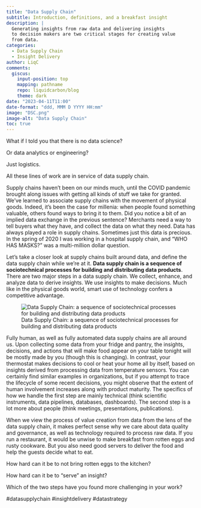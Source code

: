 ```yaml
---
title: "Data Supply Chain"
subtitle: Introduction, definitions, and a breakfast insight
description: |
  Generating insights from raw data and delivering insights
  to decision makers are two critical stages for creating value
  from data.
categories:
  - Data Supply Chain
  - Insight Delivery
author: LiqC
comments:
  giscus:
    input-position: top
    mapping: pathname
    repo: liquidcarbon/blog
    theme: dark
date: "2023-04-11T11:00"
date-format: "ddd, MMM D YYYY HH:mm" 
image: "DSC.png"
image-alt: "Data Supply Chain"
toc: true
---
```


What if I told you that there is no data science?

Or data analytics or engineering?

Just logistics.

All these lines of work are in service of data supply chain.

Supply chains haven't been on our minds much, until the COVID pandemic brought along issues with getting all kinds of stuff we take for granted.  We've learned to associate supply chains with the movement of physical goods.  Indeed, it's been the case for millenia: when people found something valuable, others found ways to bring it to them.  Did you notice a bit of an implied data exchange in the previous sentence?  Merchants need a way to tell buyers what they have, and collect the data on what they need.  Data has always played a role in supply chains.  Sometimes just this data is precious.  In the spring of 2020 I was working in a hospital supply chain, and "WHO HAS MASKS?" was a multi-million dollar question.

Let's take a closer look at supply chains built around data, and define the data supply chain while we're at it.  **Data supply chain is a sequence of sociotechnical processes for building and distributing data products**.  There are two major steps in a data supply chain.  We collect, enhance, and analyze data to derive insights.  We use insights to make decisions.  Much like in the physical goods world, smart use of technology confers a competitive advantage.

![Data Supply Chain: a sequence of sociotechnical processes for building and distributing data products](DSC.png)

Fully human, as well as fully automated data supply chains are all around us.  Upon collecting some data from your fridge and pantry, the insights, decisions, and actions that will make food appear on your table tonight will be mostly made by you (though this is changing).  In contrast, your thermostat makes decisions to cool or heat your home all by itself, based on insights derived from processing data from temperature sensors.  You can certainly find similar examples in organizations, but if you attempt to trace the lifecycle of some recent decisions, you might observe that the extent of human involvement increases along with product maturity.  The specifics of how we handle the first step are mainly technical (think scientific instruments, data pipelines, databases, dashboards).  The second step is a lot more about people (think meetings, presentations, publications).  

When we view the process of value creation from data from the lens of the data supply chain, it makes perfect sense why we care about data quality and governance, as well as technology required to process raw data.  If you run a restaurant, it would be unwise to make breakfast from rotten eggs and rusty cookware.  But you also need good servers to deliver the food and help the guests decide what to eat.

How hard can it be to not bring rotten eggs to the kitchen?

How hard can it be to "serve" an insight?

Which of the two steps have you found more challenging in your work?

#datasupplychain #insightdelivery #datastrategy
